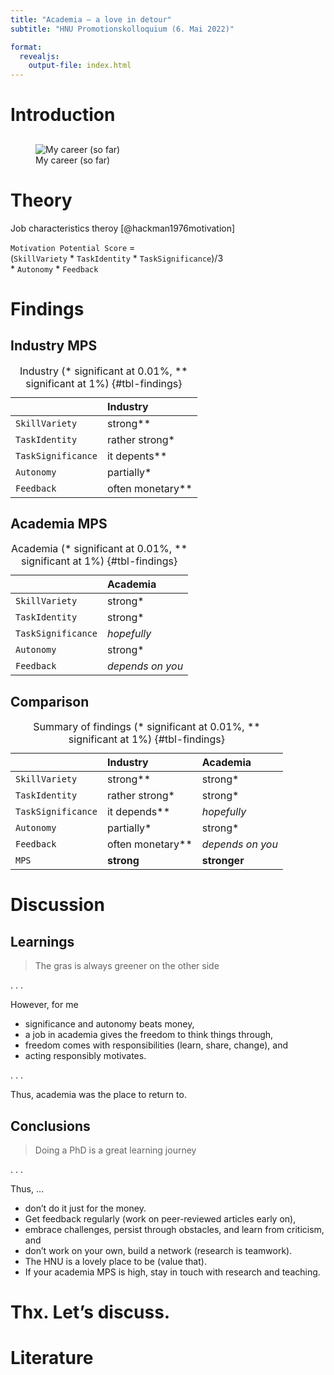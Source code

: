 ```yaml
---
title: "Academia — a love in detour"
subtitle: "HNU Promotionskolloquium (6. Mai 2022)"

format: 
  revealjs:
    output-file: index.html
---
```


# Introduction {background-color=blue .vertical-center}

## {background-color=blue background-image="images/climbing.jpg"}

## 

![My career (so far)](images/career.svg){#fig-career}

# Theory {.vertical-center}

Job characteristics theroy [@hackman1976motivation]

`Motivation Potential Score` =  
(`SkillVariety` * `TaskIdentity` * `TaskSignificance`)/3  
* `Autonomy` * `Feedback`

# Findings {background-color=blue .vertical-center}

## Industry MPS

|                    | Industry         |
|:-------------------|:-----------------|
|     `SkillVariety` | strong**         |
|     `TaskIdentity` | rather strong*   |
| `TaskSignificance` | it depents**     |
|         `Autonomy` | partially*       | 
|         `Feedback` | often monetary** |

: Industry (* significant at 0.01%, ** significant at 1%) {#tbl-findings}

## Academia MPS

|                    | Academia         |
|:-------------------|:-----------------|
|     `SkillVariety` | strong*          |
|     `TaskIdentity` | strong*          |
| `TaskSignificance` | *hopefully*      |
|         `Autonomy` | strong*          | 
|         `Feedback` | *depends on you* |

: Academia (* significant at 0.01%, ** significant at 1%) {#tbl-findings}

## Comparison

|                    | Industry         | Academia          |
|:-------------------|:-----------------|:------------------|
|     `SkillVariety` | strong**         | strong*           |
|     `TaskIdentity` | rather strong*   | strong*           |
| `TaskSignificance` | it depends**     | *hopefully*       |
|         `Autonomy` | partially*       | strong*           |
|         `Feedback` | often monetary** | *depends on you*  |
|              `MPS` | __strong__       | __stronger__      |

: Summary of findings (* significant at 0.01%, ** significant at 1%) {#tbl-findings}

# Discussion {background-color=blue background-image="images/question.jpeg" .vertical-center}

## Learnings

> The gras is always greener on the other side

. . . 

However, for me 

:::{.incremental}
- significance and autonomy beats money,
- a job in academia gives the freedom to think things through,
- freedom comes with responsibilities (learn, share, change), and
- acting responsibly motivates.
::: 

. . .

Thus, academia was the place to return to.

## Conclusions

> Doing a PhD is a great learning journey

. . .

Thus, ... 

:::{.incremental}
- don't do it just for the money.
- Get feedback regularly (work on peer-reviewed articles early on),
- embrace challenges, persist through obstacles, and learn from criticism, and
- don't work on your own, build a network (research is teamwork).
- The HNU is a lovely place to be (value that).
- If your academia MPS is high, stay in touch with research and teaching.
:::

# Thx. Let's discuss. {background-color=blue .vertical-center}

# Literature
::: {#refs}
:::